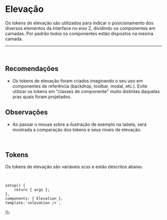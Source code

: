 
<Meta of={ElevationStories} />

# Elevação

Os tokens de elevação são utilizados para indicar o posicionamento dos diversos
elementos da interface no eixo Z, dividindo os componentes em camadas. Por padrão
todos os componentes estão dispostos na mesma camada.

<hr />

<br />

## Recomendações

* Os tokens de elevação foram criados imaginando o seu uso em componentes de referência (backdrop, toolbar, modal, etc.).
  Evite utilizar os tokens em "classes de componente" muito distintas daquelas pras quais foram projetados.

## Observações

* Ao passar o mouse sobre a ilustração de exemplo na tabela, será mostrada a comparação dos tokens e seus níveis de elevação.

<br />

## Tokens

Os tokens de elevação são variáveis scss e estão descritos abaixo.

<br />

	setup() {
		return { args };
	},
	components: { Elevation },
	template:`<elevation />`,
});

<Story of={ElevationStories.Elevação} />
